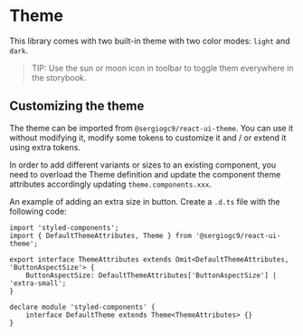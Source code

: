 
<Meta title="Theme/Theme" />

# Theme

This library comes with two built-in theme with two color modes: `light` and `dark`.

> TIP: Use the sun or moon icon in toolbar to toggle them everywhere in the storybook.

## Customizing the theme

The theme can be imported from `@sergiogc9/react-ui-theme`. You can use it without modifying it, modify some tokens to customize it and / or extend it using extra tokens.

In order to add different variants or sizes to an existing component, you need to overload the Theme definition and update the component theme attributes accordingly updating `theme.components.xxx`.

An example of adding an extra size in button. Create a `.d.ts` file with the following code:

```tsx
import 'styled-components';
import { DefaultThemeAttributes, Theme } from '@sergiogc9/react-ui-theme';

export interface ThemeAttributes extends Omit<DefaultThemeAttributes, 'ButtonAspectSize'> {
	ButtonAspectSize: DefaultThemeAttributes['ButtonAspectSize'] | 'extra-small';
}

declare module 'styled-components' {
	interface DefaultTheme extends Theme<ThemeAttributes> {}
}
```
